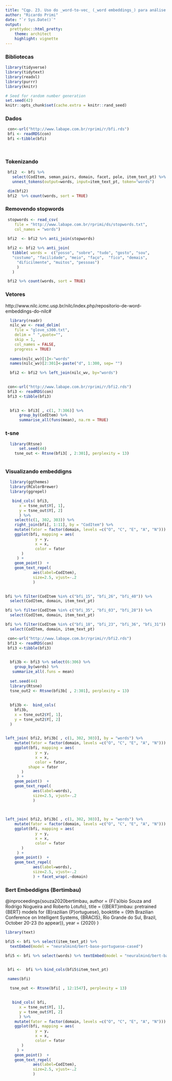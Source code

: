 ```yaml
---
title: "Cqp. 23. Uso do _word-to-vec_ (_word embeddings_) para análise de textos"
author: "Ricardo Primi"
date: "`r Sys.Date()`"
output:
  prettydoc::html_pretty:
    theme: architect
    highlight: vignette
---
```


### Bibliotecas

```r

library(tidyverse)
library(tidytext)
library(readxl)
library(purrr)
library(knitr)
```

```r
# Seed for random number generation
set.seed(42)
knitr::opts_chunk$set(cache.extra = knitr::rand_seed)
```

### Dados

```r
 
 con<-url("http://www.labape.com.br/rprimi/r/bfi.rds")
 bfi <- readRDS(con)
 bfi <-tibble(bfi)
 
 
```

### Tokenizando

```r

 bfi2  <- bfi %>% 
   select(CodItem, seman_pairs, domain, facet, pole, item_text_pt) %>%
   unnest_tokens(output=words, input=item_text_pt, token="words")

```

```r
 dim(bfi2)
 bfi2  %>% count(words, sort = TRUE)
```


### Removendo stopwords
 
```r
 
 stopwords <- read_csv(
    file = "http://www.labape.com.br/rprimi/ds/stopwords.txt", 
    col_names = "words")
 
 bfi2  <- bfi2 %>% anti_join(stopwords)

 bfi2 <- bfi2 %>% anti_join(
   tibble( words =  c("posso", "sobre", "tudo", "gosto", "sou",
   "costumo", "facilidade", "meio", "faço",  "fico", "demais", 
     "dificilmente", "muitos", "pessoas")
     )
   )     

```

```r
 bfi2 %>% count(words, sort = TRUE)
```


### Vetores 

http://www.nilc.icmc.usp.br/nilc/index.php/repositorio-de-word-embeddings-do-nilc#


```r

  library(readr)
  nilc_wv <- read_delim(
    file = "glove_s300.txt", 
    delim = " ",quote="", 
    skip = 1,  
    col_names = FALSE, 
    progress = TRUE)
  
  names(nilc_wv)[1]<-"words"
  names(nilc_wv)[2:301]<-paste("d", 1:300, sep= "")

  bfi2 <- bfi2 %>% left_join(nilc_wv, by="words")
 
```


```r

 con<-url("http://www.labape.com.br/rprimi/r/bfi2.rds")
 bfi3 <- readRDS(con)
 bfi3 <-tibble(bfi3)

 
  bfi3 <- bfi3[ , c(1, 7:306)] %>% 
      group_by(CodItem) %>%
      summarise_all(funs(mean), na.rm = TRUE)

```

### t-sne

```r
  library(Rtsne)
      set.seed(44)
    tsne_out <- Rtsne(bfi3[ , 2:301], perplexity = 13)
  
```

### Visualizando embeddigns

```r
  library(ggthemes)
  library(RColorBrewer)
  library(ggrepel)

   bind_cols( bfi3, 
      x = tsne_out$Y[, 1],
      y = tsne_out$Y[, 2]
      ) %>% 
    select(c(1, 302, 303)) %>% 
    right_join(bfi[, 1:11], by = "CodItem") %>%
    mutate(fator = factor(domain, levels =c("O", "C", "E", "A", "N"))) %>%
    ggplot(bfi, mapping = aes(
             y = y,
             x = x,
             color = fator
       ) 
     ) +
    geom_point()  +
    geom_text_repel(
            aes(label=CodItem), 
            size=2.5, vjust=-.2
            ) 
  
```


```r

bfi %>% filter(CodItem %in% c("bfi_15", "bfi_26", "bfi_40")) %>%
  select(CodItem, domain, item_text_pt)
```


```r

bfi %>% filter(CodItem %in% c("bfi_35", "bfi_03", "bfi_28")) %>%
  select(CodItem, domain, item_text_pt)

``` 

```r
bfi %>% filter(CodItem %in% c("bfi_18", "bfi_23", "bfi_36", "bfi_31")) %>%
  select(CodItem, domain, item_text_pt)
```


```r
 
  
 con<-url("http://www.labape.com.br/rprimi/r/bfi2.rds")
 bfi3 <- readRDS(con)
 bfi3 <-tibble(bfi3)
 

  bfi3b <- bfi3 %>% select(6:306) %>% 
    group_by(words) %>%
   summarize_all(.funs = mean) 
 
  set.seed(44)
  library(Rtsne)
  tsne_out2 <- Rtsne(bfi3b[ , 2:301], perplexity = 13)
  
  
  bfi3b <-  bind_cols( 
    bfi3b,
    x = tsne_out2$Y[, 1],
    y = tsne_out2$Y[, 2]
  )
  
```


```r

left_join( bfi2, bfi3b[ , c(1, 302, 303)], by = "words") %>% 
    mutate(fator = factor(domain, levels =c("O", "C", "E", "A", "N"))) %>%
    ggplot(bfi, mapping = aes(
             y = y,
             x = x,
             color = fator,
          shape = fator
       ) 
     ) +
    geom_point()  +
    geom_text_repel(
            aes(label=words), 
            size=2.5, vjust=-.2
            )
  
  
```


```r

left_join( bfi2, bfi3b[ , c(1, 302, 303)], by = "words") %>% 
    mutate(fator = factor(domain, levels =c("O", "C", "E", "A", "N"))) %>%
    ggplot(bfi, mapping = aes(
             y = y,
             x = x,
             color = fator
       ) 
     ) +
    geom_point()  +
    geom_text_repel(
            aes(label=words), 
            size=2.5, vjust=-.2
            ) + facet_wrap(.~domain)

```
### Bert Embeddigns (Bertimbau)

@inproceedings{souza2020bertimbau,
  author    = {F{\'a}bio Souza and
               Rodrigo Nogueira and
               Roberto Lotufo},
  title     = {{BERT}imbau: pretrained {BERT} models for {B}razilian {P}ortuguese},
  booktitle = {9th Brazilian Conference on Intelligent Systems, {BRACIS}, Rio Grande do Sul, Brazil, October 20-23 (to appear)},
  year      = {2020}
}

```r


library(text)

bfi5 <- bfi %>% select(item_text_pt) %>% 
  textEmbed(model = "neuralmind/bert-base-portuguese-cased") 

bfi5 <- bfi %>% select(words) %>% textEmbed(model = "neuralmind/bert-base-portuguese-cased") 


 bfi <-  bfi %>% bind_cols(bfi5$item_text_pt) 
 
 names(bfi)

  tsne_out <- Rtsne(bfi[ , 12:1547], perplexity = 13)
  

   bind_cols( bfi, 
      x = tsne_out$Y[, 1],
      y = tsne_out$Y[, 2]
      ) %>% 
    mutate(fator = factor(domain, levels =c("O", "C", "E", "A", "N"))) %>%
    ggplot(bfi, mapping = aes(
             y = y,
             x = x,
             color = fator
       ) 
     ) +
    geom_point()  +
    geom_text_repel(
            aes(label=CodItem), 
            size=2.5, vjust=-.2
            ) 
  


```

